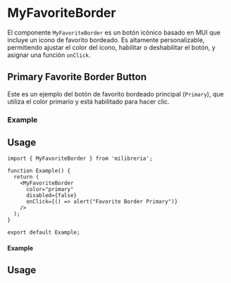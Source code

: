 
<Meta of={MyFavoriteBorderStories} title="MyFavoriteBorder" />

# MyFavoriteBorder

El componente `MyFavoriteBorder` es un botón icónico basado en MUI que incluye un icono de favorito bordeado. Es altamente personalizable, permitiendo ajustar el color del icono, habilitar o deshabilitar el botón, y asignar una función `onClick`.

## Primary Favorite Border Button

Este es un ejemplo del botón de favorito bordeado principal (`Primary`), que utiliza el color primario y está habilitado para hacer clic.

### Example

<Canvas of={MyFavoriteBorderStories.Secondary} />

## Usage

```tsx
import { MyFavoriteBorder } from 'milibreria';

function Example() {
  return (
    <MyFavoriteBorder
      color="primary"
      disabled={false}
      onClick={() => alert("Favorite Border Primary")}
    />
  );
}

export default Example;
```

#### Example

<Canvas of={MyFavouriteStories.Secondary} />

## Usage

```ts
import { MyFavoriteBorder } from 'milibreria';

function Example() {
  return (
    <MyFavoriteBorder
      color="secondary"
      disabled={false}
      onClick={() => alert("Favorite Border Secondary")}
    />
  );
}
